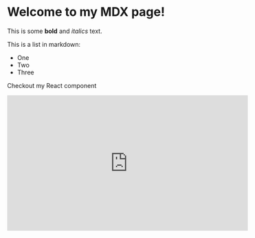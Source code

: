 # Welcome to my MDX page!

This is some **bold** and _italics_ text.

This is a list in markdown:

- One
- Two
- Three

Checkout my React component

<iframe
  width="560"
  height="315"
  src="https://www.youtube.com/embed/dQw4w9WgXcQ"
  title="YouTube video player"
  frameBorder="0"
  allow="accelerometer; autoplay; clipboard-write; encrypted-media; gyroscope; picture-in-picture"
  allowFullScreen
></iframe>
